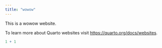 ```yaml
---
title: "wowow"
---
```


This is a wowow website.

To learn more about Quarto websites visit <https://quarto.org/docs/websites>.

```r
1 + 1
```
